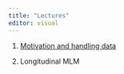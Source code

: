 ```yaml
---
title: "Lectures"
editor: visual
---
```


1.  [Motivation and handling data](intro-1.qmd)

2.  Longitudinal MLM
